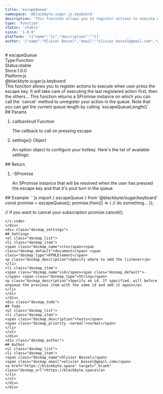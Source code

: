 ```yaml
---
title: 'escapeQueue'
namespace: '@blackbyte.sugar.js.keyboard'
description: 'This funciton allows you to register actions to execute when user press the escape key. It will take care of executing the last registered action first, then the others... This function returns a SPromise instance on which you can call the `cancel` method to unregister your action in the queue. Note that you can get the current queue length by calling `escapeQueueLength()`.'
type: 'Function'
status: 'stable'
since: '1.0.0'
platform: '[{"name":"js","description":""}]'
author: '{"name":"Olivier Bossel","email":"olivier.bossel@gmail.com","url":"https://blackbyte.space"}'
---
```

<div class="docmap -mdx">
# escapeQueue
<div class="docmap_metas">
<div class="docmap_type"><span class="docmap_type-label">Type:</span><span class="docmap_type-value">Function</span></div>
<div class="docmap_status"><span class="docmap_status-label">Status:</span><span class="docmap_status-value -stable">stable</span></div>
<div class="docmap_since"><span class="docmap_since-label">Since:</span><span class="docmap_since-value">1.0.0</span></div>
<div class="docmap_platform"><span class="docmap_platform-label">Platform:</span><span class="docmap_platform-value -js">js</span></div>
</div>
<div class="docmap_namespace">@blackbyte.sugar.js.keyboard</div>
<div class="docmap_description typo-lead typo-format">
This funciton allows you to register actions to execute when user press the escape key.
It will take care of executing the last registered action first, then the others...
This function returns a SPromise instance on which you can call the `cancel` method to unregister your
action in the queue.
Note that you can get the current queue length by calling `escapeQueueLength()`.
</div>
<div class="docmap_params">
## Params
<ol class="docmap_list">
<li class="docmap_item">
<span class="docmap_name">callback</span><span class="docmap_default">null</span> <span class="docmap_type">Function</span>
<p class="docmap_description">The callback to call on pressing escape</p>
</li>
<li class="docmap_item">
<span class="docmap_name">settings</span><span class="docmap_default">&lcub;&rcub;</span> <span class="docmap_type">Object</span>
<p class="docmap_description">An option object to configure your hotkey&period; Here&apos;s the list of available settings&colon;</p>
</li>
</ol>
</div>
<div class="docmap_return">
## Return
<ol class="docmap_list">
<li class="docmap_item">
<span class="docmap_default">-</span><span class="docmap_type">SPromise</span>
<p class="docmap_description">An SPromise instance that will be resolved when the user has pressed the escape key and that it&apos;s yout turn in the queue</p>
</li>
</ol>
</div>
<div class="docmap_examples">
## Example
<s-code language="js" header>
```js
import { escapeQueue } from '@blackbyte/sugar/keyboard'
const promise = escapeQueue();
promise.then(() => {
     // do something...
});

// if you want to cancel your subscription
promise.cancel();
```
</s-code>
</div>
<div class="docmap_settings">
## Settings
<ol class="docmap_list">
<li class="docmap_item">
<span class="docmap_name">ctx</span><span class="docmap_default">document</span> <span class="docmap_type">HTMLElement</span>
<p class="docmap_description">Specify where to add the listener</p>
</li>
<li class="docmap_item">
<span class="docmap_name">id</span><span class="docmap_default">-</span> <span class="docmap_type">String</span>
<p class="docmap_description">Specify an id. If specified, will before unqueue the previous item with the same id and add it again</p>
</li>
</ol>
</div>
<div class="docmap_todo">
## Todo
<ul class="docmap_list">
<li class="docmap_item">
<span class="docmap_description">tests</span>
<span class="docmap_priority -normal">normal</span>
</li>
</ul>
</div>
<div class="docmap_author">
## Author
<ul class="docmap_list">
<li class="docmap_item">
<span class="docmap_name">Olivier Bossel</span>
<span class="docmap_email">olivier.bossel@gmail.com</span>
<a href="https://blackbyte.space" target="_blank" class="docmap_url">https://blackbyte.space</a>
</li>
</ul>
</div>
</div>